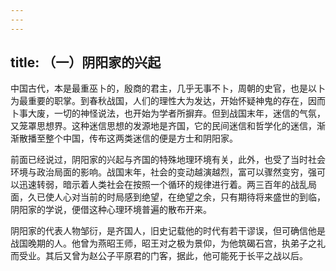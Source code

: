 ```yaml
---
---
---
```

title: （一）阴阳家的兴起
---



中国古代，本是最重巫卜的，殷商的君主，几乎无事不卜，周朝的史官，也是以卜为最重要的职掌。到春秋战国，人们的理性大为发达，开始怀疑神鬼的存在，因而卜事大废，一切的神怪说法，也开始为学者所摒弃。但到战国末年，迷信的气氛，又笼罩思想界。这种迷信思想的发源地是齐国，它的民间迷信和哲学化的迷信，渐渐散播至整个中国，传布这两类迷信的便是方士和阴阳家。

前面已经说过，阴阳家的兴起与齐国的特殊地理环境有关，此外，也受了当时社会环境与政治局面的影响。战国末年，社会的变动越演越烈，富可以骤然变穷，强可以迅速转弱，暗示着人类社会在按照一个循环的规律进行着。两三百年的战乱局面，久已使人心对当前的时局感到绝望，在绝望之余，只有期待将来盛世的到临，阴阳家的学说，便借这种心理环境普遍的散布开来。

阴阳家的代表人物邹衍，是齐国人，旧史记载他的时代有若干谬误，但可确信他是战国晚期的人。他曾为燕昭王师，昭王对之极为景仰，为他筑碣石宫，执弟子之礼而受业。其后又曾为赵公子平原君的门客，据此，他可能死于长平之战以后。